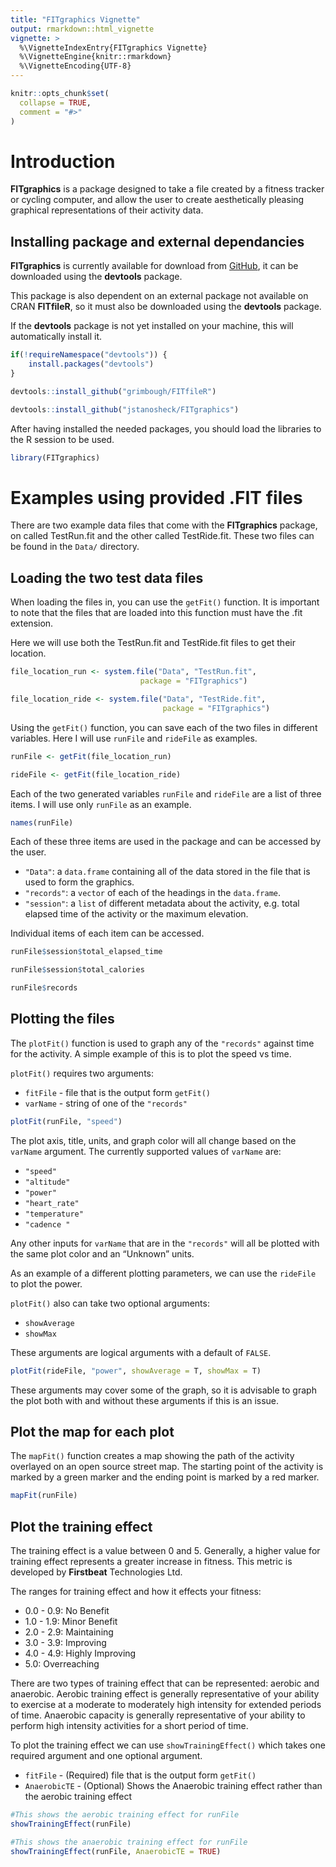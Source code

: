```yaml
---
title: "FITgraphics Vignette"
output: rmarkdown::html_vignette
vignette: >
  %\VignetteIndexEntry{FITgraphics Vignette}
  %\VignetteEngine{knitr::rmarkdown}
  %\VignetteEncoding{UTF-8}
---
```


```r
knitr::opts_chunk$set(
  collapse = TRUE,
  comment = "#>"
)
```

# Introduction

**FITgraphics** is a package designed to take a file created by a fitness tracker or cycling computer,
and allow the user to create aesthetically pleasing graphical representations of their
activity data. 

## Installing package and external dependancies

**FITgraphics** is currently available for download from [GitHub](https://github.com/jstanosheck/FITgraphics), it can be downloaded using
the **devtools** package. 

This package is also dependent on an external package not available on CRAN 
**FITfileR**, so it must also be downloaded using the **devtools** package. 

If the **devtools** package is not yet installed on your machine, this will 
automatically install it.

```r
if(!requireNamespace("devtools")) {
    install.packages("devtools")
}

devtools::install_github("grimbough/FITfileR")

devtools::install_github("jstanosheck/FITgraphics")
```

After having installed the needed packages, you should load the libraries to the 
R session to be used.

```r
library(FITgraphics)
```

# Examples using provided .FIT files 

There are two example data files that come with the **FITgraphics** package, on 
called TestRun.fit and the other called TestRide.fit. These two files can be 
found in the `Data/` directory.

## Loading the two test data files

When loading the files in, you can use the `getFit()` function. It is 
important to note that the files that are loaded into this function must have 
the .fit extension. 

Here we will use both the TestRun.fit and TestRide.fit files to get their location.

```r
file_location_run <- system.file("Data", "TestRun.fit", 
                             package = "FITgraphics")

file_location_ride <- system.file("Data", "TestRide.fit",
                                  package = "FITgraphics")
```

Using the `getFit()` function, you can save each of the two files in 
different variables. Here I will use `runFile` and `rideFile` as 
examples.

```r
runFile <- getFit(file_location_run)

rideFile <- getFit(file_location_ride)
```

Each of the two generated variables `runFile` and `rideFile` are a list of three 
items. I will use only `runFile` as an example.

```r
names(runFile)
```

Each of these three items are used in the package and can be accessed by the user.


* `"Data"`: a `data.frame` containing all of the data stored in the file 
that is used to form the graphics.
* `"records"`: a `vector` of each of the headings in the `data.frame`.
* `"session"`: a `list` of different metadata about the activity, e.g. total 
elapsed time of the activity or the maximum elevation.


Individual items of each item can be accessed.

```r
runFile$session$total_elapsed_time

runFile$session$total_calories

runFile$records
```

## Plotting the files

The `plotFit()` function is used to graph any of the `"records"` against time 
for the activity. A simple example of this is to plot the speed vs time.

`plotFit()` requires two arguments:

* `fitFile` - file that is the output form `getFit()`
* `varName` - string of one of the `"records"`

```r
plotFit(runFile, "speed")
```

The plot axis, title, units, and graph color will all change based on the 
`varName` argument. The currently supported values of `varName` are:

* `"speed"`
* `"altitude"`
* `"power"`
* `"heart_rate"`
* `"temperature"`
* `"cadence "`

Any other inputs for `varName` that are in the `"records"` will all be plotted 
with the same plot color and an "Unknown" units.

As an example of a different plotting parameters, we can use the `rideFile` to 
plot the power. 

`plotFit()` also can take two optional arguments: 

* `showAverage`
* `showMax`

These arguments are logical arguments with a default of `FALSE`. 


```r
plotFit(rideFile, "power", showAverage = T, showMax = T)
```

These arguments may cover some of the graph, so it is advisable to graph the 
plot both with and without these arguments if this is an issue.

## Plot the map for each plot

The `mapFit()` function creates a map showing the path of the activity overlayed 
on an open source street map. The starting point of the activity is marked by a 
green marker and the ending point is marked by a red marker. 

```r
mapFit(runFile)
```


## Plot the training effect 

The training effect is a value between 0 and 5. Generally, a higher value for 
training effect represents a greater increase in fitness. This metric is developed 
by **Firstbeat** Technologies Ltd. 

The ranges for training effect and how it effects your fitness:

* 0.0 - 0.9: No Benefit 
* 1.0 - 1.9: Minor Benefit
* 2.0 - 2.9: Maintaining
* 3.0 - 3.9: Improving
* 4.0 - 4.9: Highly Improving
* 5.0: Overreaching

There are two types of training effect that can be represented: aerobic and 
anaerobic. Aerobic training effect is generally representative of your ability 
to exercise at a moderate to moderately high intensity for extended periods of time.
Anaerobic capacity is generally representative of your ability to perform high 
intensity activities for a short period of time. 

To plot the training effect we can use `showTrainingEffect()` which takes one 
required argument and one optional argument.

* `fitFile` - (Required) file that is the output form `getFit()`
* `AnaerobicTE` - (Optional) Shows the Anaerobic training effect rather than 
the aerobic training effect


```r
#This shows the aerobic training effect for runFile
showTrainingEffect(runFile)
```


```r
#This shows the anaerobic training effect for runFile
showTrainingEffect(runFile, AnaerobicTE = TRUE)
```
